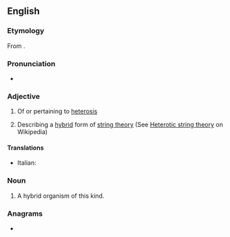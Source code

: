 ==English==

===Etymology===
From {{af|en|hetero-|-otic}}.

===Pronunciation===
* {{rhymes|ɒtɪk|lang=en}}

===Adjective===
{{en-adj}}

# Of or pertaining to [[heterosis]]
# {{lb|en|physics}} Describing a [[hybrid]] form of [[string theory]] (See [[w:Heterotic string theory|Heterotic string theory]] on Wikipedia)

====Translations====
{{trans-top|Of or pertaining to heterosis}}
* Italian: {{t|it|eterotico}}
{{trans-mid}}
{{trans-bottom}}

===Noun===
{{en-noun}}

# A hybrid organism of this kind.

===Anagrams===
* {{anagrams|en|a=ceehiortt|hectorite|theoretic}}
